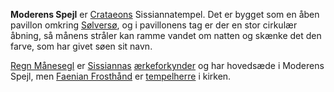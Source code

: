 {{title:Moderens Spejl}}
{{author:Laura Holmegaard}}
{{timestamp:2009-09-19T18:47:40Z}}
{{copyright:Moderens Spejl}}
'''Moderens Spejl''' er [[Crataeon|Crataeons]] Sissiannatempel. Det er bygget som en åben pavillon omkring [[Sølversø]], og i pavillonens tag er der en stor cirkulær åbning, så månens stråler kan ramme vandet om natten og skænke det den farve, som har givet søen sit navn.

[[Regn Månesegl]] er [[Sissianna|Sissiannas]] [[ærkeforkynder]] og har hovedsæde i Moderens Spejl, men 
[[Faenian Frosthånd]] er [[tempelherre]] i kirken.